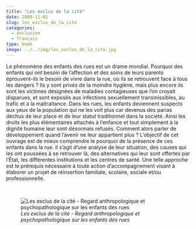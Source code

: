 ```yaml
---
title: "Les exclus de la cité"
date: 2008-11-01
slug: les_exclus_de_la_cite
categories:
  - exclusion
  - francais
type: book
image: ../../img/les_exclus_de_la_cite.jpg
---
```


Le phénomène des enfants des rues est un drame mondial.
Pourquoi des enfants qui ont besoin de l’affection et des soins de leurs parents éprouvent-ils le besoin de vivre dans la rue, où ils se retrouvent face à tous les dangers ?
Ils y sont privés de la moindre hygiène, mais plus encore ils sont les victimes désignées de maladies contagieuses que l’on croyait disparues, et sont exposés aux infections sexuellement transmissibles, au trafic et à la maltraitance.
Dans les rues, les enfants deviennent suspects aux yeux de la population qui ne les voit plus car devenus des parias déchus de leur place et de leur statut traditionnel dans la société.
Ainsi les droits les plus élémentaires attachés à l’enfance et tout simplement à la dignité humaine leur sont désormais refusés. Comment alors parler de développement quand l’avenir ne leur appartient plus ?
L’objectif de cet ouvrage est de mieux comprendre le pourquoi de la présence de ces enfants dans la rue.
Il s’agit d’une analyse de leur situation, des causes qui les ont poussées à se retrouver là, des alternatives qui leur sont offertes par l’État, les différentes institutions et les centres de santé.
Une telle approche est le prérequis nécessaire à toute action d’accompagnement visant à élaborer un projet de réinsertion familiale, scolaire, sociale et/ou professionnelle.

<br>

![_Les exclus de la cité - Regard anthropologique et psychopathologique sur les enfants des rues_](../../img/les_exclus_de_la_cite.jpg)
